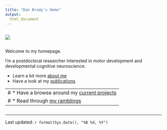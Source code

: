 ```yaml
---
title: "Dan Brady's Home"
output:
  html_document
---
```


<div class="row">
<div class="column left">
![](images/profilePic.png)

</div>

<div class="column right">
Welcome to my homepage.  

I'm a postdoctoral researcher interested in motor development and developmental cognitive neuroscience.

* Learn a bit more [about me](about.html)
* Have a look at my [publications](pubs.html)

---
# * Have a browse around my [current projects](projs.html)
# * Read through [my ramblings](blog.html)
---

</div>
</div>

---
Last updated: `r format(Sys.Date(), "%B %d, %Y")`